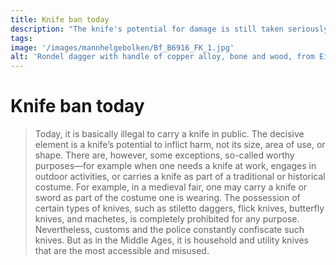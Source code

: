 ```yaml
---
title: Knife ban today
description: "The knife's potential for damage is still taken seriously in Norwegian law."
tags:
image: '/images/mannhelgebolken/Bf_B6916_FK_1.jpg'
alt: 'Rondel dagger with handle of copper alloy, bone and wood, from Eikenes, Stryn.'
---
```




# Knife ban today

<Blockquote
    quote='“In Norway, most murders are committed with knives.”'
    footer='Verdens Gang [newspaper], 30.12.2023' />



<Container stil="initial side">
    Today, it is basically illegal to carry a knife in public. 
    The decisive element is a knife’s potential to inflict harm, not its size, area of use, or shape. 
    There are, however, some exceptions, so-called worthy purposes—for example when one needs a knife at work, engages in outdoor activities, or carries a knife as part of a traditional or historical costume. 
    For example, in a medieval fair, one may carry a knife or sword as part of the costume one is wearing. 
    The possession of certain types of knives, such as stiletto daggers, flick knives, butterfly knives, and machetes, is completely prohibited for any purpose. 
    Nevertheless, customs and the police constantly confiscate such knives. 
    But as in the Middle Ages, it is household and utility knives that are the most accessible and misused.
</Container>

<Figure
    image="/images/mannhelgebolken/knivmonter.jpg"
    title="Replicas of utility knives and daggers from medieval originals."
    alt="Replicas of utility knives and daggers from medieval originals."
>
</Figure>
